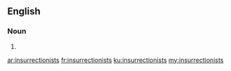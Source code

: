 ==English==

===Noun===
{{head|en|noun plural form}}

# {{plural of|insurrectionist|lang=en}}

[[ar:insurrectionists]]
[[fr:insurrectionists]]
[[ku:insurrectionists]]
[[my:insurrectionists]]
